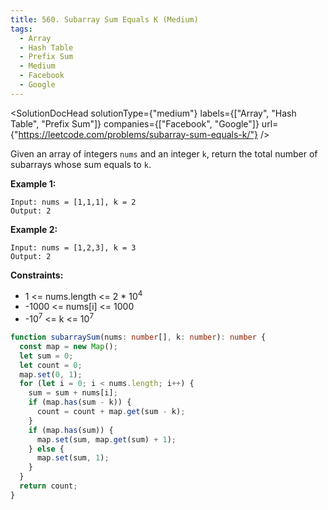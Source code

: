 ```yaml
---
title: 560. Subarray Sum Equals K (Medium)
tags:
  - Array
  - Hash Table
  - Prefix Sum
  - Medium
  - Facebook
  - Google
---
```



<SolutionDocHead
  solutionType={"medium"}
  labels={["Array", "Hash Table", "Prefix Sum"]}
  companies={["Facebook", "Google"]}
  url={"https://leetcode.com/problems/subarray-sum-equals-k/"}
/>

Given an array of integers `nums` and an integer `k`, return the total number of subarrays whose sum equals to `k`.

<b>Example 1:</b>

```
Input: nums = [1,1,1], k = 2
Output: 2
```

<b>Example 2:</b>

```
Input: nums = [1,2,3], k = 3
Output: 2
```

<b>Constraints:</b>

- 1 <= nums.length <= 2 \* 10<sup>4</sup>
- -1000 <= nums[i] <= 1000
- -10<sup>7</sup> <= k <= 10<sup>7</sup>

```ts title=solution.ts
function subarraySum(nums: number[], k: number): number {
  const map = new Map();
  let sum = 0;
  let count = 0;
  map.set(0, 1);
  for (let i = 0; i < nums.length; i++) {
    sum = sum + nums[i];
    if (map.has(sum - k)) {
      count = count + map.get(sum - k);
    }
    if (map.has(sum)) {
      map.set(sum, map.get(sum) + 1);
    } else {
      map.set(sum, 1);
    }
  }
  return count;
}
```
